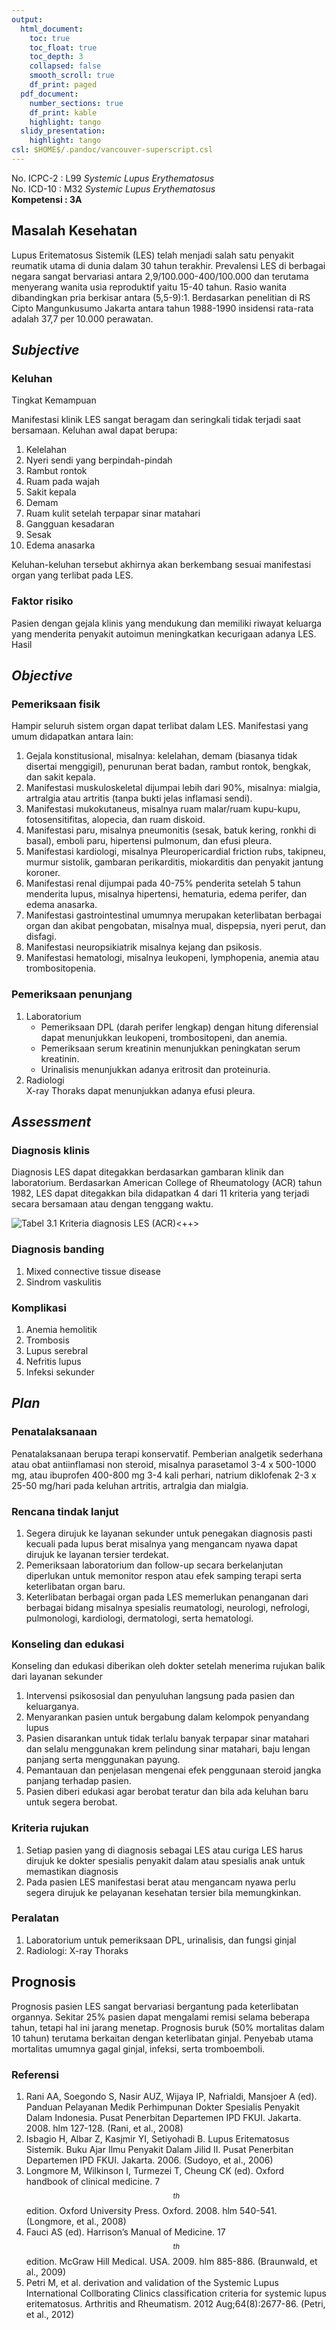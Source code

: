```yaml
---
output:
  html_document:
    toc: true
    toc_float: true
    toc_depth: 3
    collapsed: false
    smooth_scroll: true
    df_print: paged
  pdf_document:
    number_sections: true
    df_print: kable
    highlight: tango
  slidy_presentation:
    highlight: tango
csl: $HOME$/.pandoc/vancouver-superscript.csl
---
```


No. ICPC-2	: L99 *Systemic Lupus Erythematosus*  
No. ICD-10	: M32 *Systemic Lupus Erythematosus*  
**Kompetensi	: 3A**

## Masalah Kesehatan

Lupus Eritematosus Sistemik (LES) telah menjadi salah satu penyakit reumatik
utama di dunia dalam 30 tahun terakhir. Prevalensi LES di berbagai negara
sangat bervariasi antara 2,9/100.000-400/100.000 dan terutama menyerang wanita
usia reproduktif yaitu 15-40 tahun. Rasio wanita dibandingkan pria berkisar
antara (5,5-9):1. Berdasarkan penelitian di RS Cipto Mangunkusumo Jakarta
antara tahun 1988-1990 insidensi rata-rata adalah 37,7 per 10.000 perawatan.

## *Subjective*

### Keluhan
Tingkat Kemampuan

Manifestasi klinik LES sangat beragam dan seringkali tidak terjadi saat
bersamaan. Keluhan awal dapat berupa:

1. Kelelahan
2. Nyeri sendi yang berpindah-pindah
3. Rambut rontok
4. Ruam pada wajah
5. Sakit kepala
6. Demam
7. Ruam kulit setelah terpapar sinar matahari
8. Gangguan kesadaran
9. Sesak
10. Edema anasarka

Keluhan-keluhan tersebut akhirnya akan berkembang sesuai manifestasi organ yang
terlibat pada LES.

### Faktor risiko

Pasien dengan gejala klinis yang mendukung dan memiliki riwayat keluarga yang
menderita penyakit autoimun meningkatkan kecurigaan adanya LES. Hasil

## *Objective*

### Pemeriksaan fisik

Hampir seluruh sistem organ dapat terlibat dalam LES. Manifestasi yang umum
didapatkan antara lain:

1. Gejala konstitusional, misalnya: kelelahan, demam (biasanya tidak disertai
   menggigil), penurunan berat badan, rambut rontok, bengkak, dan sakit kepala.
2. Manifestasi muskuloskeletal dijumpai lebih dari 90%, misalnya: mialgia,
   artralgia atau artritis (tanpa bukti jelas inflamasi sendi).
3. Manifestasi mukokutaneus, misalnya ruam malar/ruam kupu-kupu,
   fotosensitifitas, alopecia, dan ruam diskoid.
4. Manifestasi paru, misalnya pneumonitis (sesak, batuk kering, ronkhi di
   basal), emboli paru, hipertensi pulmonum, dan efusi pleura.
5. Manifestasi kardiologi, misalnya Pleuropericardial friction rubs, takipneu,
   murmur sistolik, gambaran perikarditis, miokarditis dan penyakit jantung
   koroner.
6. Manifestasi renal dijumpai pada 40-75% penderita setelah 5 tahun menderita
   lupus, misalnya hipertensi, hematuria, edema perifer, dan edema anasarka.
7. Manifestasi gastrointestinal umumnya merupakan keterlibatan berbagai organ
   dan akibat pengobatan, misalnya mual, dispepsia, nyeri perut, dan disfagi.
8. Manifestasi neuropsikiatrik misalnya kejang dan psikosis.
9. Manifestasi hematologi, misalnya leukopeni, lymphopenia, anemia atau
   trombositopenia.

### Pemeriksaan penunjang

1. Laboratorium
   * Pemeriksaan DPL (darah perifer lengkap) dengan hitung diferensial dapat
     menunjukkan leukopeni, trombositopeni, dan anemia.
   * Pemeriksaan serum kreatinin menunjukkan peningkatan serum kreatinin.
   * Urinalisis menunjukkan adanya eritrosit dan proteinuria.
2. Radiologi  
   X-ray Thoraks dapat menunjukkan adanya efusi pleura.

## *Assessment*

### Diagnosis klinis

Diagnosis LES dapat ditegakkan berdasarkan gambaran klinik dan laboratorium.
Berdasarkan American College of Rheumatology (ACR) tahun 1982, LES dapat
ditegakkan bila didapatkan 4 dari 11 kriteria yang terjadi secara bersamaan
atau dengan tenggang waktu.

![Tabel 3.1 Kriteria diagnosis LES (ACR)]()<++> 

### Diagnosis banding

1. Mixed connective tissue disease
2. Sindrom vaskulitis

### Komplikasi

1. Anemia hemolitik
2. Trombosis
3. Lupus serebral
4. Nefritis lupus
5. Infeksi sekunder

## *Plan*

### Penatalaksanaan

Penatalaksanaan berupa terapi konservatif. Pemberian analgetik sederhana atau
obat antiinflamasi non steroid, misalnya parasetamol 3-4 x 500-1000 mg, atau
ibuprofen 400-800 mg 3-4 kali perhari, natrium diklofenak 2-3 x 25-50 mg/hari
pada keluhan artritis, artralgia dan mialgia.

### Rencana tindak lanjut

1. Segera dirujuk ke layanan sekunder untuk penegakan diagnosis pasti kecuali
   pada lupus berat misalnya yang mengancam nyawa dapat dirujuk ke layanan
   tersier terdekat.
2. Pemeriksaan laboratorium dan follow-up secara berkelanjutan diperlukan untuk
   memonitor respon atau efek samping terapi serta keterlibatan organ baru.
3. Keterlibatan berbagai organ pada LES memerlukan penanganan dari berbagai
   bidang misalnya spesialis reumatologi, neurologi, nefrologi, pulmonologi,
   kardiologi, dermatologi, serta hematologi.

### Konseling dan edukasi

Konseling dan edukasi diberikan oleh dokter setelah menerima rujukan balik dari
layanan sekunder

1. Intervensi psikososial dan penyuluhan langsung pada pasien dan keluarganya.
2. Menyarankan pasien untuk bergabung dalam kelompok penyandang lupus
3. Pasien disarankan untuk tidak terlalu banyak terpapar sinar matahari dan
   selalu menggunakan krem pelindung sinar matahari, baju lengan panjang serta
   menggunakan payung.
4. Pemantauan dan penjelasan mengenai efek penggunaan steroid jangka panjang
   terhadap pasien.
5. Pasien diberi edukasi agar berobat teratur dan bila ada keluhan baru untuk
   segera berobat.

### Kriteria rujukan

1. Setiap pasien yang di diagnosis sebagai LES atau curiga LES harus dirujuk ke
   dokter spesialis penyakit dalam atau spesialis anak untuk memastikan
   diagnosis
2. Pada pasien LES manifestasi berat atau mengancam nyawa perlu segera dirujuk
   ke pelayanan kesehatan tersier bila memungkinkan.

### Peralatan

1. Laboratorium untuk pemeriksaan DPL, urinalisis, dan fungsi ginjal
2. Radiologi: X-ray Thoraks

## Prognosis

Prognosis pasien LES sangat bervariasi bergantung pada keterlibatan organnya.
Sekitar 25% pasien dapat mengalami remisi selama beberapa tahun, tetapi hal ini
jarang menetap. Prognosis buruk (50% mortalitas dalam 10 tahun) terutama
berkaitan dengan keterlibatan ginjal. Penyebab utama mortalitas umumnya gagal
ginjal, infeksi, serta tromboemboli.

### Referensi

1. Rani AA, Soegondo S, Nasir AUZ, Wijaya IP, Nafrialdi, Mansjoer A (ed).
   Panduan Pelayanan Medik Perhimpunan Dokter Spesialis Penyakit Dalam
   Indonesia. Pusat Penerbitan Departemen IPD FKUI. Jakarta. 2008. hlm 127-128.
   (Rani, et al., 2008)
2. Isbagio H, Albar Z, Kasjmir YI, Setiyohadi B. Lupus Eritematosus Sistemik.
   Buku Ajar Ilmu Penyakit Dalam Jilid II. Pusat Penerbitan Departemen IPD
   FKUI. Jakarta. 2006. (Sudoyo, et al., 2006)
3. Longmore M, Wilkinson I, Turmezei T, Cheung CK (ed). Oxford handbook of
   clinical medicine. 7$$^{th}$$ edition. Oxford University Press. Oxford. 2008. hlm
   540-541. (Longmore, et al., 2008)
4. Fauci AS (ed). Harrison’s Manual of Medicine. 17$$^{th}$$ edition. McGraw Hill
   Medical. USA. 2009. hlm 885-886. (Braunwald, et al., 2009)
5. Petri M, et al. derivation and validation of the Systemic Lupus
   International Collborating Clinics classification criteria for systemic
   lupus eritematosus. Arthritis and Rheumatism. 2012 Aug;64(8):2677-86.
   (Petri, et al., 2012)
